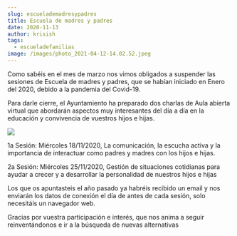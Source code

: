```yaml
---
slug: escuelademadresypadres
title: Escuela de madres y padres
date: 2020-11-13
author: krisish
tags:
  - escueladefamilias
image: /images/photo_2021-04-12-14.02.52.jpeg
---
```

Como sabéis en el mes de marzo nos vimos obligados a suspender las sesiones de Escuela de madres y padres, que se habían iniciado en Enero del 2020, debido a la pandemia del Covid-19.

Para darle cierre, el Ayuntamiento ha preparado dos charlas de Aula abierta virtual que abordarán aspectos muy interesantes del día a día en la educación y convivencia de vuestros hijos e hijas.

![](/images/photo_2021-04-12-14.02.52.jpeg)

1a Sesión: Miércoles 18/11/2020, La comunicación, la escucha activa y la importancia de interactuar como padres y madres con los hijos e hijas.

2a Sesión: Miércoles 25/11/2020, Gestión de situaciones cotidianas para ayudar a crecer y a desarrollar la personalidad de nuestros hijos e hijas

Los que os apuntasteis el año pasado ya habréis recibido un email y nos enviarán los datos de conexión el día de antes de cada sesión, solo necesitáis un navegador web.

Gracias por vuestra participación e interés, que nos anima a seguir reinventándonos e ir a la búsqueda de nuevas alternativas